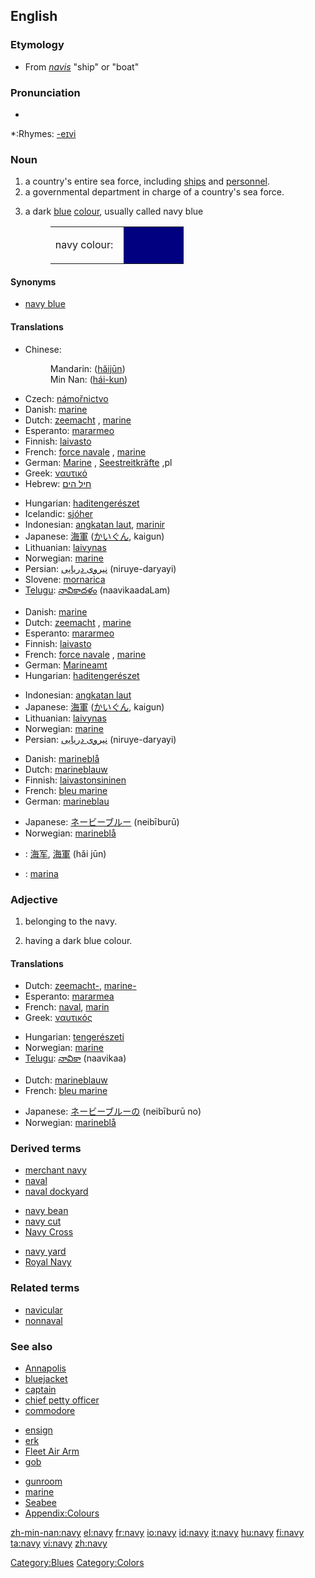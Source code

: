 {{wikipedia}}
==English==

===Etymology===
*From {{L.}} ''[[navis]]'' "ship" or "boat"

===Pronunciation===
*{{audio|en-us-navy.ogg|Audio (US)}}

*:Rhymes: [[Rhymes:English:-eɪvi|-eɪvi]]

===Noun===
{{en-noun|nav|ies}}

# a country's entire sea force, including [[ship]]s and [[personnel]].
# a governmental department in charge of a country's sea force.
# {{color}} a dark [[blue]] [[color|colour]], usually called navy blue
#:<table><tr><td>navy colour: &nbsp;</td><td bgcolor="#000080" width="80">&nbsp; </td></tr></table>

====Synonyms====
*{{italbrac-colon|colour}} [[navy blue]]

====Translations====
{{trans-top|sea force}}
*Chinese:
*:Mandarin: {{zh-ts|海軍|海军}} ([[hǎijūn]])
*:Min Nan: {{zh-ts|海軍|海军}} ([[hái-kun]])
*Czech: [[námořnictvo]] {{n}}
*Danish: [[marine]]
*Dutch: [[zeemacht]] {{f}}, [[marine]] {{f}}
*Esperanto: [[mararmeo]]
*Finnish: [[laivasto]]
*French: [[force navale]] {{f}}, [[marine]] {{f}}
*German: [[Marine]] {{f}}, [[Seestreitkräfte]] {{f}},pl
*Greek: [[ναυτικό]] {{n}}
*Hebrew: [[חיל הים]] {{m}}
{{trans-mid}}
*Hungarian: [[haditengerészet]]
*Icelandic: [[sjóher]] {{m}}
*Indonesian: [[angkatan laut]], [[marinir]]
*Japanese: [[海軍]] ([[かいぐん]], kaigun)
*Lithuanian: [[laivynas]] {{m}}
*Norwegian: [[marine]] {{m}}
*Persian: [[نیروی دریایی]]  (niruye-daryayi)
*Slovene: [[mornarica]] {{f}}
*[[Telugu]]: [[నావికాదళం]] (naavikaadaLam)
{{trans-bottom}}

{{trans-top|department}}
*Danish: [[marine]]
*Dutch: [[zeemacht]] {{f}}, [[marine]] {{f}}
*Esperanto: [[mararmeo]]
*Finnish: [[laivasto]]
*French: [[force navale]] {{f}}, [[marine]] {{f}}
*German: [[Marineamt]] {{n}}
*Hungarian: [[haditengerészet]]
{{trans-mid}}
*Indonesian: [[angkatan laut]]
*Japanese: [[海軍]] ([[かいぐん]], kaigun)
*Lithuanian: [[laivynas]] {{m}}
*Norwegian: [[marine]] {{m}}
*Persian: [[نیروی دریایی]]  (niruye-daryayi)
{{trans-bottom}}

{{trans-top|colour}}
*Danish: [[marineblå]]
*Dutch: [[marineblauw]] {{n}}
*Finnish: [[laivastonsininen]]
*French: [[bleu marine]] {{m}}
*German: [[marineblau]]
{{trans-mid}}
*Japanese: [[ネービーブルー]] (neibīburū)
*Norwegian: [[marineblå]]
{{trans-bottom}}

{{checktrans-top}}
<!--Remove this section once all of the translations below have been moved into the tables above.-->
*{{ttbc|Chinese}}: [[海军]], [[海軍]] (hǎi jūn)
*{{ttbc|Spanish}}: [[marina]] {{f}}
{{trans-bottom}}

===Adjective===
{{en-adj|-}}

# belonging to the navy.
# {{colour}} having a dark blue colour.

====Translations====
{{trans-top|belonging}}
*Dutch: [[zeemacht-]], [[marine-]]
*Esperanto: [[mararmea]]
*French: [[naval]], [[marin]]
*Greek: [[ναυτικός]]
{{trans-mid}}
*Hungarian: [[tengerészeti]]
*Norwegian: [[marine]]
*[[Telugu]]: [[నావికా]] (naavikaa)
{{trans-bottom}}

{{trans-top|colour}}
*Dutch: [[marineblauw]]
*French: [[bleu marine]]
{{trans-mid}}
*Japanese: [[ネービーブルー]]の (neibīburū no)
*Norwegian: [[marineblå]]
{{trans-bottom}}

===Derived terms===
{{top3}}
*[[merchant navy]]
*[[naval]]
*[[naval dockyard]]
{{mid3}}
*[[navy bean]]
*[[navy cut]]
*[[Navy Cross]]
{{mid3}}
*[[navy yard]]
*[[Royal Navy]]
{{bottom}}

===Related terms===
*[[navicular]]
*[[nonnaval]]

===See also===
{{top3}}
*[[Annapolis]]
*[[bluejacket]]
*[[captain]]
*[[chief petty officer]]
*[[commodore]]
{{mid3}}
*[[ensign]]
*[[erk]]
*[[Fleet Air Arm]]
*[[gob]]
{{mid3}}
*[[gunroom]]
*[[marine]]
*[[Seabee]]
*[[Wiktionary_Appendix:Colours|Appendix:Colours]]
{{bottom}}

[[Category:Blues]]
[[Category:Colors]]

[[zh-min-nan:navy]]
[[el:navy]]
[[fr:navy]]
[[io:navy]]
[[id:navy]]
[[it:navy]]
[[hu:navy]]
[[fi:navy]]
[[ta:navy]]
[[vi:navy]]
[[zh:navy]]